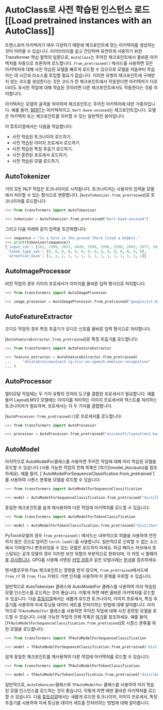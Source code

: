 <!--Copyright 2022 The HuggingFace Team. All rights reserved.

Licensed under the Apache License, Version 2.0 (the "License"); you may not use this file except in compliance with
the License. You may obtain a copy of the License at

http://www.apache.org/licenses/LICENSE-2.0

Unless required by applicable law or agreed to in writing, software distributed under the License is distributed on
an "AS IS" BASIS, WITHOUT WARRANTIES OR CONDITIONS OF ANY KIND, either express or implied. See the License for the
specific language governing permissions and limitations under the License.
-->

# AutoClass로 사전 학습된 인스턴스 로드[[Load pretrained instances with an AutoClass]]

트랜스포머 아키텍처가 매우 다양하기 때문에 체크포인트에 맞는 아키텍처를 생성하는 것이 어려울 수 있습니다. 라이브러리를 쉽고 간단하며 유연하게 사용하기 위한 Transformer 핵심 철학의 일환으로, `AutoClass`는 주어진 체크포인트에서 올바른 아키텍처를 자동으로 추론하여 로드합니다. `from_pretrained()` 메서드를 사용하면 모든 아키텍처에 대해 사전 학습된 모델을 빠르게 로드할 수 있으므로 모델을 처음부터 학습하는 데 시간과 리소스를 투입할 필요가 없습니다. 이러한 유형의 체크포인트에 구애받지 않는 코드를 생성한다는 것은 코드가 한 체크포인트에서 작동한다면 아키텍처가 다르더라도 유사한 작업에 대해 학습된 것이라면 다른 체크포인트에서도 작동한다는 것을 의미합니다.

<Tip>

아키텍처는 모델의 골격을 의미하며 체크포인트는 주어진 아키텍처에 대한 가중치입니다. 예를 들어, [BERT](https://huggingface.co/bert-base-uncased)는 아키텍처이고, `bert-base-uncased`는 체크포인트입니다. 모델은 아키텍처 또는 체크포인트를 의미할 수 있는 일반적인 용어입니다.

</Tip>

이 튜토리얼에서는 다음을 학습합니다:

* 사전 학습된 토크나이저 로드하기.
* 사전 학습된 이미지 프로세서 로드하기
* 사전 학습된 특징 추출기 로드하기.
* 사전 훈련된 프로세서 로드하기.
* 사전 학습된 모델 로드하기.

## AutoTokenizer

거의 모든 NLP 작업은 토크나이저로 시작됩니다. 토크나이저는 사용자의 입력을 모델에서 처리할 수 있는 형식으로 변환합니다.
[`AutoTokenizer.from_pretrained`]로 토크나이저를 로드합니다:

```py
>>> from transformers import AutoTokenizer

>>> tokenizer = AutoTokenizer.from_pretrained("bert-base-uncased")
```

그리고 다음 아래와 같이 입력을 토큰화합니다:

```py
>>> sequence = "In a hole in the ground there lived a hobbit."
>>> print(tokenizer(sequence))
{'input_ids': [101, 1999, 1037, 4920, 1999, 1996, 2598, 2045, 2973, 1037, 7570, 10322, 4183, 1012, 102], 
 'token_type_ids': [0, 0, 0, 0, 0, 0, 0, 0, 0, 0, 0, 0, 0, 0, 0], 
 'attention_mask': [1, 1, 1, 1, 1, 1, 1, 1, 1, 1, 1, 1, 1, 1, 1]}
```

## AutoImageProcessor

비전 작업의 경우 이미지 프로세서가 이미지를 올바른 입력 형식으로 처리합니다.

```py
>>> from transformers import AutoImageProcessor

>>> image_processor = AutoImageProcessor.from_pretrained("google/vit-base-patch16-224")
```


## AutoFeatureExtractor

오디오 작업의 경우 특징 추출기가 오디오 신호를 올바른 입력 형식으로 처리합니다.

[`AutoFeatureExtractor.from_pretrained`]로 특징 추출기를 로드합니다:

```py
>>> from transformers import AutoFeatureExtractor

>>> feature_extractor = AutoFeatureExtractor.from_pretrained(
...     "ehcalabres/wav2vec2-lg-xlsr-en-speech-emotion-recognition"
... )
```

## AutoProcessor

멀티모달 작업에는 두 가지 유형의 전처리 도구를 결합한 프로세서가 필요합니다. 예를 들어 LayoutLMV2 모델에는 이미지를 처리하는 이미지 프로세서와 텍스트를 처리하는 토크나이저가 필요하며, 프로세서는 이 두 가지를 결합합니다.

[`AutoProcessor.from_pretrained()`]로 프로세서를 로드합니다:

```py
>>> from transformers import AutoProcessor

>>> processor = AutoProcessor.from_pretrained("microsoft/layoutlmv2-base-uncased")
```

## AutoModel

<frameworkcontent>
<pt>
마지막으로 AutoModelFor클래스를 사용하면 주어진 작업에 대해 미리 학습된 모델을 로드할 수 있습니다 (사용 가능한 작업의 전체 목록은 [여기](model_doc/auto)를 참조하세요). 예를 들어, [`AutoModelForSequenceClassification.from_pretrained`]를 사용하여 시퀀스 분류용 모델을 로드할 수 있습니다:

```py
>>> from transformers import AutoModelForSequenceClassification

>>> model = AutoModelForSequenceClassification.from_pretrained("distilbert-base-uncased")
```

동일한 체크포인트를 쉽게 재사용하여 다른 작업에 아키텍처를 로드할 수 있습니다:

```py
>>> from transformers import AutoModelForTokenClassification

>>> model = AutoModelForTokenClassification.from_pretrained("distilbert-base-uncased")
```

<Tip warning={true}>

PyTorch모델의 경우 `from_pretrained()` 메서드는 내부적으로 피클을 사용하여 안전하지 않은 것으로 알려진 `torch.load()`를 사용합니다. 
일반적으로 신뢰할 수 없는 소스에서 가져왔거나 변조되었을 수 있는 모델은 로드하지 마세요. 허깅 페이스 허브에서 호스팅되는 공개 모델의 경우 이러한 보안 위험이 부분적으로 완화되며, 각 커밋 시 멀웨어를 [검사합니다](https://huggingface.co/docs/hub/security-malware). GPG를 사용해 서명된 [커밋 검증](https://huggingface.co/docs/hub/security-gpg#signing-commits-with-gpg)과 같은 모범사례는 [문서](https://huggingface.co/docs/hub/security)를 참조하세요.

텐서플로우와 Flax 체크포인트는 영향을 받지 않으며, `from_pretrained`메서드에 `from_tf` 와 `from_flax` 키워드 가변 인자를 사용하여 이 문제를 우회할 수 있습니다.

</Tip>

일반적으로 AutoTokenizer 클래스와 AutoModelFor 클래스를 사용하여 미리 학습된 모델 인스턴스를 로드하는 것이 좋습니다. 이렇게 하면 매번 올바른 아키텍처를 로드할 수 있습니다. 다음 [튜토리얼](preprocessing)에서는 새롭게 로드한 토크나이저, 이미지 프로세서, 특징 추출기를 사용하여 미세 튜닝용 데이터 세트를 전처리하는 방법에 대해 알아봅니다.
</pt>
<tf>
마지막으로 `TFAutoModelFor` 클래스를 사용하면 주어진 작업에 대해 사전 훈련된 모델을 로드할 수 있습니다. (사용 가능한 작업의 전체 목록은 [여기](model_doc/auto)를 참조하세요. 예를 들어, [`TFAutoModelForSequenceClassification.from_pretrained`]로 시퀀스 분류를 위한 모델을 로드합니다:

```py
>>> from transformers import TFAutoModelForSequenceClassification

>>> model = TFAutoModelForSequenceClassification.from_pretrained("distilbert-base-uncased")
```

쉽게 동일한 체크포인트를 재사용하여 다른 작업에 아키텍처를 로드할 수 있습니다:

```py
>>> from transformers import TFAutoModelForTokenClassification

>>> model = TFAutoModelForTokenClassification.from_pretrained("distilbert-base-uncased")
```

일반적으로, `AutoTokenizer`클래스와 `TFAutoModelFor` 클래스를 사용하여 미리 학습된 모델 인스턴스를 로드하는 것이 좋습니다. 이렇게 하면 매번 올바른 아키텍처를 로드할 수 있습니다. 다음 [튜토리얼](preprocessing)에서는 새롭게 로드한 토크나이저, 이미지 프로세서, 특징 추출기를 사용하여 미세 튜닝용 데이터 세트를 전처리하는 방법에 대해 알아봅니다.
</tf>
</frameworkcontent>

